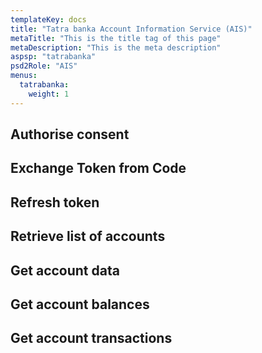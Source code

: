 ```yaml
---
templateKey: docs
title: "Tatra banka Account Information Service (AIS)"
metaTitle: "This is the title tag of this page"
metaDescription: "This is the meta description"
aspsp: "tatrabanka"
psd2Role: "AIS"
menus:
  tatrabanka:
    weight: 1
---
```



  <step>

## Authorise consent

  <AuthoriseStep/>
  </step>
  <step>

## Exchange Token from Code

  <CreateToken/>
  </step>
  <step>

## Refresh token

  <RefreshToken/>
  </step>
  <step>

## Retrieve list of accounts

  <StepAccounts/>
  </step>
  <step>

## Get account data

  <StepAccount/>
  </step>
  <step>

## Get account balances

  <StepBalances/>
  </step>
  <step>

## Get account transactions

  <StepTransactions/>
  </step>

